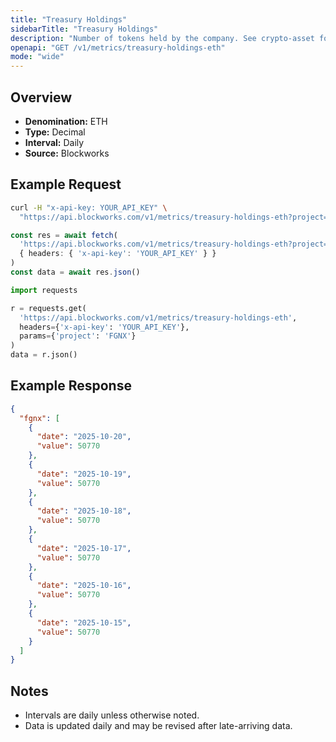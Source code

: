 ```yaml
---
title: "Treasury Holdings"
sidebarTitle: "Treasury Holdings"
description: "Number of tokens held by the company. See crypto-asset for asset indicator"
openapi: "GET /v1/metrics/treasury-holdings-eth"
mode: "wide"
---
```


## Overview

- **Denomination:** ETH
- **Type:** Decimal
- **Interval:** Daily
- **Source:** Blockworks

## Example Request

<CodeGroup>

```bash cURL
curl -H "x-api-key: YOUR_API_KEY" \
  "https://api.blockworks.com/v1/metrics/treasury-holdings-eth?project=FGNX"
```

```typescript TypeScript
const res = await fetch(
  'https://api.blockworks.com/v1/metrics/treasury-holdings-eth?project=FGNX',
  { headers: { 'x-api-key': 'YOUR_API_KEY' } }
)
const data = await res.json()
```

```python Python
import requests

r = requests.get(
  'https://api.blockworks.com/v1/metrics/treasury-holdings-eth',
  headers={'x-api-key': 'YOUR_API_KEY'},
  params={'project': 'FGNX'}
)
data = r.json()
```

</CodeGroup>

## Example Response

```json
{
  "fgnx": [
    {
      "date": "2025-10-20",
      "value": 50770
    },
    {
      "date": "2025-10-19",
      "value": 50770
    },
    {
      "date": "2025-10-18",
      "value": 50770
    },
    {
      "date": "2025-10-17",
      "value": 50770
    },
    {
      "date": "2025-10-16",
      "value": 50770
    },
    {
      "date": "2025-10-15",
      "value": 50770
    }
  ]
}
```

## Notes
- Intervals are daily unless otherwise noted.
- Data is updated daily and may be revised after late-arriving data.